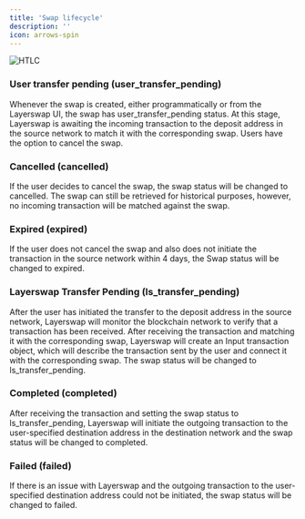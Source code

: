 ```yaml
---
title: 'Swap lifecycle'
description: ''
icon: arrows-spin
---
```


![HTLC](/images/swap-life.png)

### User transfer pending (user_transfer_pending)
Whenever the swap is created, either programmatically or from the Layerswap UI, the swap has  user_transfer_pending status. At this stage, Layerswap is awaiting the incoming transaction to the deposit address in the source network to match it with the corresponding swap. Users have the option to cancel the swap.

### Cancelled (cancelled)
If the user decides to cancel the swap, the swap status will be changed to cancelled. The swap can still be retrieved for historical purposes, however, no incoming transaction will be matched against the swap. 

### Expired (expired)
If the user does not cancel the swap and also does not initiate the transaction in the source network within 4 days, the Swap status will be changed to expired.

### Layerswap Transfer Pending (ls_transfer_pending)
After the user has initiated the transfer to the deposit address in the source network, Layerswap will monitor the blockchain network to verify that a transaction has been received. After receiving the transaction and matching it with the corresponding swap, Layerswap will create an Input transaction object, which will describe the transaction sent by the user and connect it with the corresponding swap. The swap status will be changed to ls_transfer_pending.

### Completed (completed)
After receiving the transaction and setting the swap status to ls_transfer_pending, Layerswap will initiate the outgoing transaction to the user-specified destination address in the destination network and the swap status will be changed to completed.

### Failed (failed)
If there is an issue with Layerswap and the outgoing transaction to the user-specified destination address could not be initiated, the swap status will be changed to failed.